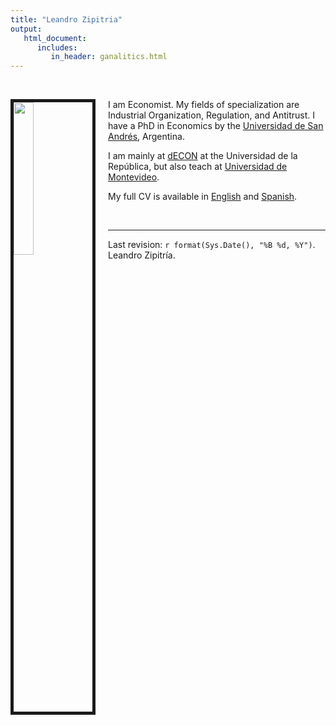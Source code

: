 ```yaml
---
title: "Leandro Zipitria"
output: 
   html_document:
      includes:
         in_header: ganalitics.html
---
```



\

<style type="text/css">

h1.title {
  font-size: 0px;
  text-align: center;
}

</style>

<link rel="stylesheet" href="styles.css" type="text/css">

<img src="Imagenes/Leandro.jpg" style="width:25%; border:5px solid; margin-right: 20px" align="left">

I am Economist. My fields of specialization are Industrial Organization, Regulation, and Antitrust. I have a PhD in Economics by the [Universidad de San Andrés](https://www.udesa.edu.ar/departamento-de-economia/economia), Argentina.

I am mainly at [dECON](http://cienciassociales.edu.uy/departamentodeeconomia/leandro-zipitria-2/) at the Universidad de la República, but also teach at [Universidad de Montevideo](http://fcee.um.edu.uy/profesoresum/2446-leandro-zipitria/).

My full CV is available in [English](files/english_CV_2019-04.pdf) and [Spanish](files/spanish_CV_2019-04.pdf).

\

***

Last revision: `r format(Sys.Date(), "%B %d, %Y")`. Leandro Zipitría.